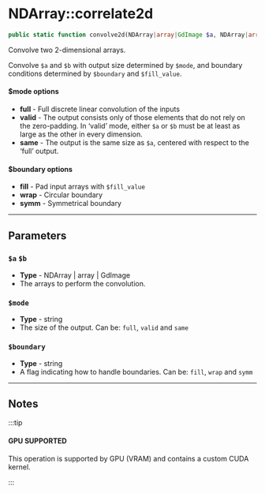 # NDArray::correlate2d

```php
public static function convolve2d(NDArray|array|GdImage $a, NDArray|array|GdImage $b, string $mode, string $boundary, scalar $fill_value = 0.0f): NDArray;
```
Convolve two 2-dimensional arrays.

Convolve `$a` and `$b` with output size determined by `$mode`, and boundary conditions determined by `$boundary` and `$fill_value`.

#### $mode options

- **full** - Full discrete linear convolution of the inputs
- **valid** - The output consists only of those elements that do not rely on the zero-padding. In ‘valid’ mode, either `$a` or `$b` must be at least as large as the other in every dimension.
- **same** - The output is the same size as `$a`, centered with respect to the ‘full’ output.

#### $boundary options

- **fill** - Pad input arrays with `$fill_value`
- **wrap** - Circular boundary
- **symm** - Symmetrical boundary

---

## Parameters

### `$a` `$b`
  - **Type** - NDArray | array | GdImage
  - The arrays to perform the convolution.

### `$mode`
  - **Type** - string
  - The size of the output. Can be: `full`, `valid` and `same`

### `$boundary`
  - **Type** - string
  - A flag indicating how to handle boundaries. Can be: `fill`, `wrap` and `symm`

---


## Notes

:::tip

#### GPU SUPPORTED
This operation is supported by GPU (VRAM) and contains a custom CUDA kernel.

:::
